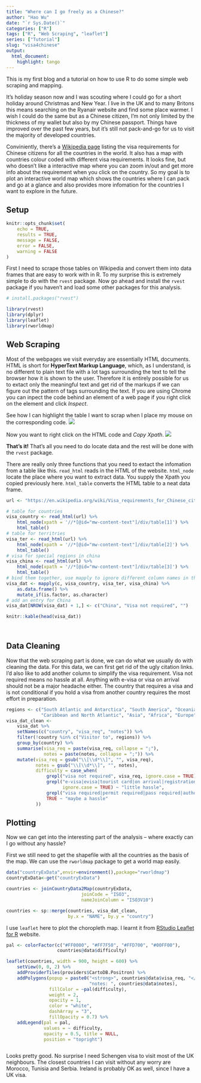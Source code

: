 ```yaml
---
title: "Where can I go freely as a Chinese?"
author: "Hao Wu"
date: "`r Sys.Date()`"
categories: ["R"]
tags: ["R", "Web Scraping", "leaflet"]
series: ["Tutorial"]
slug: "visa4chinese"
output:
  html_document:
    highlight: tango
---
```


This is my first blog and a tutorial on how to use R to do some simple web scraping and mapping.

It's holiday season now and I was scouting where I could go for a short holiday around Christmas and New Year. I live in the UK and to many Britons this means searching on the Ryanair website and find some place warmer. I wish I could do the same but as a Chinese citizen, I'm not only limited by the thickness of my wallet but also by my Chinese passport. Things have improved over the past few years, but it's still not pack-and-go for us to visit the majority of developed countries. 

Conviniently, there's a [Wikipedia page](https://en.wikipedia.org/wiki/Visa_requirements_for_Chinese_citizens) listing the visa requirements for Chinese citizens for all the countries in the world. It also has a map with countries colour coded with different visa requirements. It looks fine, but who doesn't like a interactive map where you can zoom in/out and get more info about the requirement when you click on the country. So my goal is to plot an interactive world map which shows the countries where I can pack and go at a glance and also provides more infomation for the countries I want to explore in the future.

## Setup

```r
knitr::opts_chunk$set(
    echo = TRUE,
    results = TRUE,
    message = FALSE,
    error = FALSE,
    warning = FALSE
)
```

First I need to scrape those tables on Wikipedia and convert them into data frames that are easy to work with in R. To my surprise this is extremely simple to do with the `rvest` package. Now go ahead and install the `rvest` package if you haven't and load some other packages for this analysis.

```r

# install.packages("rvest")

library(rvest)
library(dplyr)
library(leaflet)
library(rworldmap)
```

## Web Scraping
Most of the webpages we visit everyday are essentially HTML documents. HTML is short for **HyperText Markup Language**, which, as I understand, is no different to plain text file with a lot tags surrounding the text to tell the browser how it is shown to the user. Therefore it is entirely possible for us to extact only the meaningful text and get rid of the markups if we can figure out the pattern of tags surrounding the text. If you are using Chrome you can inpect the code behind an element of a web page if you right click on the element and click *Inspect*.

See how I can highlight the table I want to scrap when I place my mouse on the corresponding code.
![](image/inspect.png)

Now you want to right click on the HTML code and *Copy Xpath*.
![](image/copyXpath.png)


**That's it!** That's all you need to do locate data and the rest will be done with the `rvest` package.

There are really only three functions that you need to extact the infomation from a table like this. `read_html` reads in the HTML of the website. `html_node` locate the place where you want to extract data. You supply the Xpath you copied previously here. `html_table` converts the HTML table to a neat data frame. 

```r

url <- "https://en.wikipedia.org/wiki/Visa_requirements_for_Chinese_citizens"

# table for countries
visa_country <- read_html(url) %>%
    html_node(xpath = '//*[@id="mw-content-text"]/div/table[1]') %>%
    html_table() 
# table for territries
visa_ter <- read_html(url) %>%
    html_node(xpath = '//*[@id="mw-content-text"]/div/table[2]') %>%
    html_table()
# visa for special regions in china
visa_china <- read_html(url) %>%
    html_node(xpath = '//*[@id="mw-content-text"]/div/table[3]') %>%
    html_table()
# bind them together, use mapply to ignore different column names in the df
visa_dat <- mapply(c, visa_country, visa_ter, visa_china) %>%
    as.data.frame() %>%
    mutate_if(is.factor, as.character)
# add an entry for China
visa_dat[NROW(visa_dat) + 1,] <- c("China", "Visa not required", "")

knitr::kable(head(visa_dat))

    
```

## Data Cleaning

Now that the web scraping part is done, we can do what we usually do with cleaning the data. For this data, we can first get rid of the ugly citation links. I'd also like to add another column to simplify the visa requirement. Visa not required means no hassle at all. Anything with e-visa or visa on arrival should not be a major headache either. The country that requires a visa and is not conditional if you hold a visa from another country requires the most effort in preparation. 

```r
regions <- c("South Atlantic and Antarctica", "South America", "Oceania", 
             "Caribbean and North Atlantic", "Asia", "Africa", "Europe")
visa_dat_clean <- 
    visa_dat %>% 
    setNames(c("country", "visa_req", "notes")) %>%
    filter(!country %in% c("Visitor to", regions)) %>%
    group_by(country) %>%
    summarise(visa_req = paste(visa_req, collapse = ";"),
              notes = paste(notes, collapse = ";")) %>%
    mutate(visa_req = gsub("\\[\\d*\\]", "", visa_req),
           notes = gsub("\\[\\d*\\]", "", notes),
           difficulty = case_when(
               grepl("visa not required", visa_req, ignore.case = TRUE) ~ "no hassle",
               grepl("e-visa|evisa|tourist card|on arrival|registration", visa_req,
                     ignore.case = TRUE) ~ "little hassle",
               grepl("visa required|permit required|pass required|authorisation required|restricted", visa_req, ignore.case = TRUE) & notes == "" ~ "great hassle",
               TRUE ~ "maybe a hassle"
           ))

```

## Plotting

Now we can get into the interesting part of the analysis -- where exactly can I go without any hassle?

First we still need to get the shapefile with all the countries as the basis of the map. We can use the `rworldmap` package to get a world map easily.

```r

data("countryExData",envir=environment(),package="rworldmap")
countryExData<-get("countryExData")

countries <- joinCountryData2Map(countryExData, 
                            joinCode = "ISO3", 
                            nameJoinColumn = "ISO3V10")

countries <- sp::merge(countries, visa_dat_clean,
                       by.x = "NAME", by.y = "country")

```

I use `leaflet` here to plot the choropleth map. I learnt it from [RStudio Leaflet for R](https://rstudio.github.io/leaflet/choropleths.html) website.


```r

pal <- colorFactor(c("#FF0000", "#FF7F50", "#FFD700", "#00FF00"),
                   countries@data$difficulty)

leaflet(countries, width = 900, height = 600) %>%
    setView(0, 0, 2) %>%
    addProviderTiles(providers$CartoDB.Positron) %>%
    addPolygons(popup = paste0("<strong>", countries@data$visa_req, "</strong>", "<br>",
                               "notes: ", countries@data$notes),
                fillColor = ~pal(difficulty),
                weight = 2,
                opacity = 1,
                color = "white",
                dashArray = "3",
                fillOpacity = 0.7) %>%
    addLegend(pal = pal, 
              values = ~ difficulty, 
              opacity = 0.5, title = NULL,
              position = "topright")



```

Looks pretty good. No surprise I need Schengen visa to visit most of the UK neighbours. The closest countries I can visit without any worry are Morocco, Tunisia and Serbia. Ireland is probably OK as well, since I have a UK visa.

